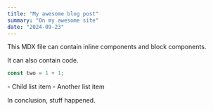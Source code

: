 ```yaml
---
title: "My awesome blog post"
summary: "On my awesome site"
date: "2024-09-23"
---
```


This MDX file can contain <InlineComponent myProp="my-prop-value">inline components</InlineComponent> and block components.

It can also contain code.

```js
const two = 1 + 1;
```

<BlockComponent myProp="my-prop-value" />

<BlockWithChildren>
- Child list item
- Another list item
</BlockWithChildren>

In conclusion, stuff happened.